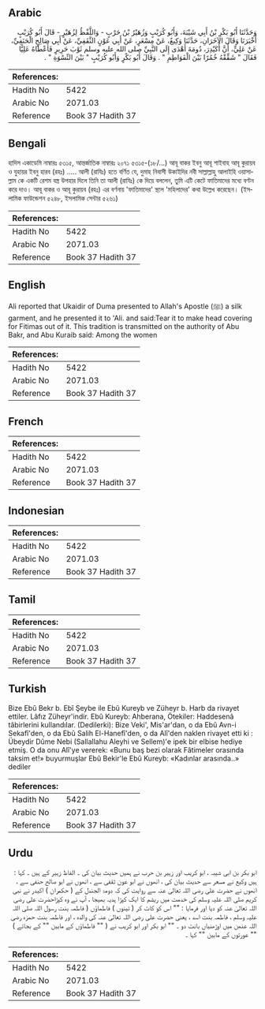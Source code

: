 ## Arabic


<div dir="rtl" lang="ar" style={{fontSize:'larger',backgroundColor:'#f8f9fa',padding:20}}>
وَحَدَّثَنَا أَبُو بَكْرِ بْنُ أَبِي شَيْبَةَ، وَأَبُو كُرَيْبٍ وَزُهَيْرُ بْنُ حَرْبٍ - وَاللَّفْظُ لِزُهَيْرٍ - قَالَ أَبُو كُرَيْبٍ أَخْبَرَنَا وَقَالَ الآخَرَانِ، حَدَّثَنَا وَكِيعٌ، عَنْ مِسْعَرٍ، عَنْ أَبِي عَوْنٍ الثَّقَفِيِّ، عَنْ أَبِي صَالِحٍ الْحَنَفِيِّ، عَنْ عَلِيٍّ، أَنَّ أُكَيْدِرَ، دُومَةَ أَهْدَى إِلَى النَّبِيِّ صلى الله عليه وسلم ثَوْبَ حَرِيرٍ فَأَعْطَاهُ عَلِيًّا فَقَالَ ‏"‏ شَقِّقْهُ خُمُرًا بَيْنَ الْفَوَاطِمِ ‏"‏ ‏.‏ وَقَالَ أَبُو بَكْرٍ وَأَبُو كُرَيْبٍ ‏"‏ بَيْنَ النِّسْوَةِ ‏"‏ ‏.‏
</div>
<div style={{backgroundColor:'#f8f9fa',padding:20, marginBottom: 10}}><table> <thead> <tr> <th>References:</th> <th></th> </tr> </thead> <tbody><tr><td>Hadith No</td><td>5422</td></tr><tr><td>Arabic No</td><td>2071.03</td></tr><tr><td>Reference</td><td>Book 37 Hadith 37</td></tr></tbody></table></div>

## Bengali


<div dir="ltr" lang="bn" style={{fontSize:'larger',backgroundColor:'#f8f9fa',padding:20}}>
হাদিস একাডেমি নাম্বারঃ ৫৩১৫, আন্তর্জাতিক নাম্বারঃ ২০৭১ ৫৩১৫-(১৮/…) আবূ বাকর ইবনু আবূ শাইবাহ আবূ কুরায়ব ও যুহায়র ইবনু হারব (রহঃ) ..... আলী (রাযিঃ) হতে বর্ণিত যে, দুমাহ নিবাসী উকাইদির নবী সাল্লাল্লাহু আলাইহি ওয়াসাল্লাম কে একটি রেশম বস্ত্র উপহার দিলে তিনি তা আলী (রাযিঃ) কে দিয়ে বললেন, তুমি এটি কেটে ফাতিমাদের মধ্যে বণ্টন করে দাও। আবূ বাকর ও আবূ কুরায়ব (রহঃ) এর বর্ণনায় 'ফাতিমাদের' স্থলে 'মহিলাদের' কথা উল্লেখ করেছেন। (ইসলামিক ফাউন্ডেশন ৫২৪৮, ইসলামিক সেন্টার ৫২৬১)
</div>
<div style={{backgroundColor:'#f8f9fa',padding:20, marginBottom: 10}}><table> <thead> <tr> <th>References:</th> <th></th> </tr> </thead> <tbody><tr><td>Hadith No</td><td>5422</td></tr><tr><td>Arabic No</td><td>2071.03</td></tr><tr><td>Reference</td><td>Book 37 Hadith 37</td></tr></tbody></table></div>

## English


<div dir="ltr" lang="en" style={{fontSize:'larger',backgroundColor:'#f8f9fa',padding:20}}>
Ali reported that Ukaidir of Duma presented to Allah's Apostle (ﷺ) a silk garment, and he presented it to 'Ali. and said:Tear it to make head covering for Fitimas out of it. This tradition is transmitted on the authority of Abu Bakr, and Abu Kuraib said: Among the women
</div>
<div style={{backgroundColor:'#f8f9fa',padding:20, marginBottom: 10}}><table> <thead> <tr> <th>References:</th> <th></th> </tr> </thead> <tbody><tr><td>Hadith No</td><td>5422</td></tr><tr><td>Arabic No</td><td>2071.03</td></tr><tr><td>Reference</td><td>Book 37 Hadith 37</td></tr></tbody></table></div>

## French


<div dir="ltr" lang="fr" style={{fontSize:'larger',backgroundColor:'#f8f9fa',padding:20}}>

</div>
<div style={{backgroundColor:'#f8f9fa',padding:20, marginBottom: 10}}><table> <thead> <tr> <th>References:</th> <th></th> </tr> </thead> <tbody><tr><td>Hadith No</td><td>5422</td></tr><tr><td>Arabic No</td><td>2071.03</td></tr><tr><td>Reference</td><td>Book 37 Hadith 37</td></tr></tbody></table></div>

## Indonesian


<div dir="ltr" lang="id" style={{fontSize:'larger',backgroundColor:'#f8f9fa',padding:20}}>

</div>
<div style={{backgroundColor:'#f8f9fa',padding:20, marginBottom: 10}}><table> <thead> <tr> <th>References:</th> <th></th> </tr> </thead> <tbody><tr><td>Hadith No</td><td>5422</td></tr><tr><td>Arabic No</td><td>2071.03</td></tr><tr><td>Reference</td><td>Book 37 Hadith 37</td></tr></tbody></table></div>

## Tamil


<div dir="ltr" lang="ta" style={{fontSize:'larger',backgroundColor:'#f8f9fa',padding:20}}>

</div>
<div style={{backgroundColor:'#f8f9fa',padding:20, marginBottom: 10}}><table> <thead> <tr> <th>References:</th> <th></th> </tr> </thead> <tbody><tr><td>Hadith No</td><td>5422</td></tr><tr><td>Arabic No</td><td>2071.03</td></tr><tr><td>Reference</td><td>Book 37 Hadith 37</td></tr></tbody></table></div>

## Turkish


<div dir="ltr" lang="tr" style={{fontSize:'larger',backgroundColor:'#f8f9fa',padding:20}}>
Bize Ebû Bekr b. Ebî Şeybe ile Ebû Kureyb ve Züheyr b. Harb da rivayet ettiler. Lâfız Züheyr'indir. Ebû Kureyb: Ahberana, Ötekiler: Haddesenâ tâbirlerini kullandılar. (Dedilerki): Bize Veki', Mis'ar'dan, o da Ebû Avn-i Sekafî'den, o da Ebû Salih El-Hanefî'den, o da Alî'den naklen rivayet etti ki : Übeydir Dûme Nebi (Sallallahu Aleyhi ve Sellem)'e ipek bir elbise hediye etmiş. O da onu Alî'ye vererek: «Bunu baş bezi olarak Fâtimeler orasında taksim et!» buyurmuşlar Ebû Bekir'le Ebû Kureyb: «Kadınlar arasında..» dediler
</div>
<div style={{backgroundColor:'#f8f9fa',padding:20, marginBottom: 10}}><table> <thead> <tr> <th>References:</th> <th></th> </tr> </thead> <tbody><tr><td>Hadith No</td><td>5422</td></tr><tr><td>Arabic No</td><td>2071.03</td></tr><tr><td>Reference</td><td>Book 37 Hadith 37</td></tr></tbody></table></div>

## Urdu


<div dir="rtl" lang="ur" style={{fontSize:'larger',backgroundColor:'#f8f9fa',padding:20}}>
ابو بکر بن ابی شیبہ ، ابو کریب اور زہیر بن حرب نے ہمیں حدیث بیان کی ۔ الفاظ زہیر کے ہیں ۔ کہا : ہیں وکیع نے مسعر سے حدیث بیان کی ، انھوں نے ابو عون ثقفی سے ، انھوں نے ابو صالح حنفی سے ، انھوں نے حضرت علی رضی اللہ تعالیٰ عنہ سے روایت کی کہ دومۃ الجندل کے ( حکمران ) اکیدر نے نبی کریم صلی اللہ علیہ وسلم کی خدمت میں ریشم کا ایک کپڑا ہدیہ بھیجا ، آپ نے وہ کپڑاحضرت علی رضی اللہ تعالیٰ عنہ کو دیا اور فرمایا : "" اس کو کاٹ کر ( تینوں ) فاطماؤں ( فاطمہ بنت رسول اللہ صلی اللہ علیہ وسلم ، فاطمہ بنت اسد ، یعنی حضرت علی رضی اللہ تعالیٰ عنہ کی والدہ ، اور فاطمہ بنت حمزہ رضی اللہ عنھن میں اوڑھنیاں بانٹ دو ۔ "" ابو بکر اور ابو کریب نے ( "" فاطماؤں کے مابین "" کے بجائے ) "" عورتوں کے مابین "" کہا ۔
</div>
<div style={{backgroundColor:'#f8f9fa',padding:20, marginBottom: 10}}><table> <thead> <tr> <th>References:</th> <th></th> </tr> </thead> <tbody><tr><td>Hadith No</td><td>5422</td></tr><tr><td>Arabic No</td><td>2071.03</td></tr><tr><td>Reference</td><td>Book 37 Hadith 37</td></tr></tbody></table></div>